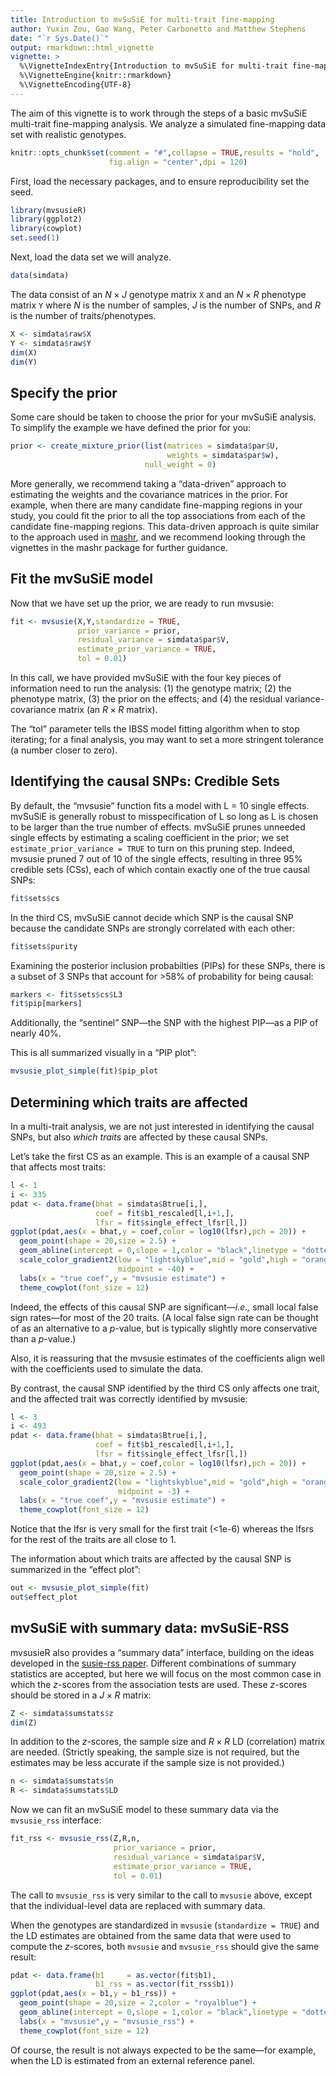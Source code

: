 ```yaml
---
title: Introduction to mvSuSiE for multi-trait fine-mapping
author: Yuxin Zou, Gao Wang, Peter Carbonetto and Matthew Stephens
date: "`r Sys.Date()`"
output: rmarkdown::html_vignette
vignette: >
  %\VignetteIndexEntry{Introduction to mvSuSiE for multi-trait fine-mapping}
  %\VignetteEngine{knitr::rmarkdown}
  %\VignetteEncoding{UTF-8}
---
```


The aim of this vignette is to work through the steps of a basic
mvSuSiE multi-trait fine-mapping analysis. We analyze a simulated
fine-mapping data set with realistic genotypes.

```r
knitr::opts_chunk$set(comment = "#",collapse = TRUE,results = "hold",
                      fig.align = "center",dpi = 120)
```

First, load the necessary packages, and to ensure reproducibility set
the seed.

```r
library(mvsusieR)
library(ggplot2)
library(cowplot)
set.seed(1)
```

Next, load the data set we will analyze.

```r
data(simdata)
```

The data consist of an $N \times J$ genotype matrix `X` and an $N
\times R$ phenotype matrix `Y` where $N$ is the number of samples, $J$
is the number of SNPs, and $R$ is the number of traits/phenotypes.

```r
X <- simdata$raw$X
Y <- simdata$raw$Y
dim(X)
dim(Y)
```

Specify the prior
-----------------

Some care should be taken to choose the prior for your mvSuSiE
analysis. To simplify the example we have defined the prior for you:

```r
prior <- create_mixture_prior(list(matrices = simdata$par$U,
                                   weights = simdata$par$w),
                              null_weight = 0)
```
							  
More generally, we recommend taking a "data-driven" approach to
estimating the weights and the covariance matrices in the prior. For
example, when there are many candidate fine-mapping regions in your
study, you could fit the prior to all the top associations from each
of the candidate fine-mapping regions. This data-driven approach is
quite similar to the approach used in [mashr][mashr], and we recommend
looking through the vignettes in the mashr package for further guidance.

Fit the mvSuSiE model
---------------------

Now that we have set up the prior, we are ready to run mvsusie:

```r
fit <- mvsusie(X,Y,standardize = TRUE,
               prior_variance = prior,
               residual_variance = simdata$par$V,
			   estimate_prior_variance = TRUE,
			   tol = 0.01)
```

In this call, we have provided mvSuSiE with the four key pieces of
information need to run the analysis: (1) the genotype matrix; (2) the
phenotype matrix, (3) the prior on the effects; and (4) the residual
variance-covariance matrix (an $R \times R$ matrix).

The "tol" parameter tells the IBSS model fitting algorithm when to stop
iterating; for a final analysis, you may want to set a more stringent
tolerance (a number closer to zero).

Identifying the causal SNPs: Credible Sets 
------------------------------------------

By default, the "mvsusie" function fits a model with L = 10 single
effects. mvSuSiE is generally robust to misspecification of L so long
as L is chosen to be larger than the true number of effects. mvSuSiE
prunes unneeded single effects by estimating a scaling coefficient in
the prior; we set `estimate_prior_variance = TRUE` to turn on this
pruning step. Indeed, mvsusie pruned 7 out of 10 of the single effects,
resulting in three 95% credible sets (CSs), each of which contain
exactly one of the true causal SNPs:

```r
fit$sets$cs
```

In the third CS, mvSuSiE cannot decide which SNP is the causal SNP
because the candidate SNPs are strongly correlated with each other:

```r
fit$sets$purity
```

Examining the posterior inclusion probabilties (PIPs) for these SNPs,
there is a subset of 3 SNPs that account for >58% of probability for
being causal:

```r
markers <- fit$sets$cs$L3
fit$pip[markers]
```

Additionally, the "sentinel" SNP---the SNP with the highest PIP---as a
PIP of nearly 40%.

This is all summarized visually in a "PIP plot":

```r
mvsusie_plot_simple(fit)$pip_plot
```

Determining which traits are affected
-------------------------------------

In a multi-trait analysis, we are not just interested in identifying
the causal SNPs, but also _which traits_ are affected by these causal
SNPs.

Let's take the first CS as an example. This is an example of a causal
SNP that affects most traits:

```r
l <- 1
i <- 335
pdat <- data.frame(bhat = simdata$Btrue[i,],
                   coef = fit$b1_rescaled[l,i+1,],
                   lfsr = fit$single_effect_lfsr[l,])
ggplot(pdat,aes(x = bhat,y = coef,color = log10(lfsr),pch = 20)) +
  geom_point(shape = 20,size = 2.5) +
  geom_abline(intercept = 0,slope = 1,color = "black",linetype = "dotted") +
  scale_color_gradient2(low = "lightskyblue",mid = "gold",high = "orangered",
                        midpoint = -40) +
  labs(x = "true coef",y = "mvsusie estimate") +
  theme_cowplot(font_size = 12)
```

Indeed, the effects of this causal SNP are significant---*i.e.,* small
local false sign rates---for most of the 20 traits. (A local false
sign rate can be thought of as an alternative to a *p*-value, but is
typically slightly more conservative than a *p*-value.)

Also, it is reassuring that the mvsusie estimates of the coefficients
align well with the coefficients used to simulate the data.

By contrast, the causal SNP identified by the third CS only affects
one trait, and the affected trait was correctly identified by mvsusie:

```r
l <- 3
i <- 493
pdat <- data.frame(bhat = simdata$Btrue[i,],
                   coef = fit$b1_rescaled[l,i+1,],
                   lfsr = fit$single_effect_lfsr[l,])
ggplot(pdat,aes(x = bhat,y = coef,color = log10(lfsr),pch = 20)) +
  geom_point(shape = 20,size = 2.5) +
  scale_color_gradient2(low = "lightskyblue",mid = "gold",high = "orangered",
                        midpoint = -3) +
  labs(x = "true coef",y = "mvsusie estimate") +
  theme_cowplot(font_size = 12)
```

Notice that the lfsr is very small for the first trait (<1e-6) whereas
the lfsrs for the rest of the traits are all close to 1.

The information about which traits are affected by the causal SNP is
summarized in the "effect plot":

```r
out <- mvsusie_plot_simple(fit)
out$effect_plot
```

mvSuSiE with summary data: mvSuSiE-RSS
--------------------------------------

mvsusieR also provides a "summary data" interface, building on the
ideas developed in the [susie-rss paper][susie-rss]. Different
combinations of summary statistics are accepted, but here we will
focus on the most common case in which the *z*-scores from the
association tests are used. These *z*-scores should be stored in a $J
\times R$ matrix:

```r
Z <- simdata$sumstats$z
dim(Z)
```

In addition to the *z*-scores, the sample size and $R \times R$ LD
(correlation) matrix are needed. (Strictly speaking, the sample size
is not required, but the estimates may be less accurate if the sample
size is not provided.)

```r
n <- simdata$sumstats$n
R <- simdata$sumstats$LD
```

Now we can fit an mvSuSiE model to these summary data via the
`mvsusie_rss` interface:

```r
fit_rss <- mvsusie_rss(Z,R,n,
                       prior_variance = prior,
					   residual_variance = simdata$par$V,
					   estimate_prior_variance = TRUE,
					   tol = 0.01)
```

The call to `mvsusie_rss` is very similar to the call to `mvsusie`
above, except that the individual-level data are replaced with summary
data.

When the genotypes are standardized in `mvsusie` (`standardize =
TRUE`) and the LD estimates are obtained from the same data that were
used to compute the *z*-scores, both `mvsusie` and `mvsusie_rss`
should give the same result:

```r
pdat <- data.frame(b1     = as.vector(fit$b1),
                   b1_rss = as.vector(fit_rss$b1))
ggplot(pdat,aes(x = b1,y = b1_rss)) +
  geom_point(shape = 20,size = 2,color = "royalblue") +
  geom_abline(intercept = 0,slope = 1,color = "black",linetype = "dotted") +
  labs(x = "mvsusie",y = "mvsusie_rss") +
  theme_cowplot(font_size = 12)
```

Of course, the result is not always expected to be the same---for
example, when the LD is estimated from an external reference panel.

[mashr]: https://github.com/stephenslab/mashr
[susie-rss]: https://doi.org/10.1371/journal.pgen.1010299
